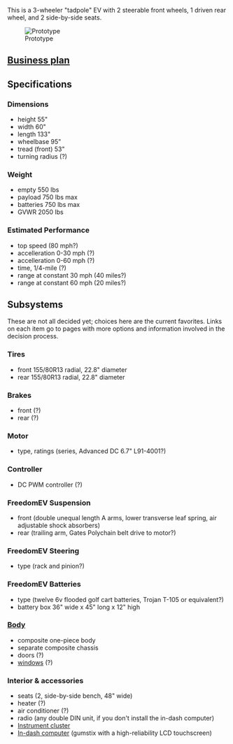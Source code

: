 This is a 3-wheeler "tadpole" EV with 2 steerable front wheels, 1 driven rear wheel, and 2 side-by-side seats.

[[Image:FreedomEV-proto-ph3.jpg|thumb|Prototype]]

==[[Business plan for the Freedom EV|Business plan]]==

==Specifications==

===Dimensions===
*height 55"
*width 60"
*length 133"
*wheelbase 95"
*tread (front) 53"
*turning radius (?)

===Weight===
*empty 550 lbs
*payload 750 lbs max
*batteries 750 lbs max
*GVWR 2050 lbs

===Estimated Performance===
*top speed (80 mph?)
*accelleration 0-30 mph (?)
*accelleration 0-60 mph (?)
*time, 1/4-mile (?)
*range at constant 30 mph (40 miles?)
*range at constant 60 mph (20 miles?)

==Subsystems==
These are not all decided yet; choices here are the current favorites.  Links on each item go to pages with more options and information involved in the decision process.

===Tires===
*front 155/80R13 radial, 22.8" diameter
*rear 155/80R13 radial, 22.8" diameter

===Brakes===
*front (?)
*rear (?)

===Motor===
*type, ratings (series, Advanced DC 6.7" L91-4001?)

===Controller===
*DC PWM controller (?)

===FreedomEV Suspension===
*front (double unequal length A arms, lower transverse leaf spring, air adjustable shock absorbers)
*rear (trailing arm, Gates Polychain belt drive to motor?)

===FreedomEV Steering===
*type (rack and pinion?)

===FreedomEV Batteries===
*type (twelve 6v flooded golf cart batteries, Trojan T-105 or equivalent?)
*battery box 36" wide x 45" long x 12" high

===[[FreedomEV Body|Body]]===
*composite one-piece body
*separate composite chassis
*doors (?)
*[[FreedomEV Windows|windows]] (?)
===Interior & accessories===
*seats (2, side-by-side bench, 48" wide)
*heater (?)
*air conditioner (?)
*radio (any double DIN unit, if you don't install the in-dash computer)
*[[Instrument cluster]]
*[[In-dash computers and touchscreens|In-dash computer]] (gumstix with a high-reliability LCD touchscreen)